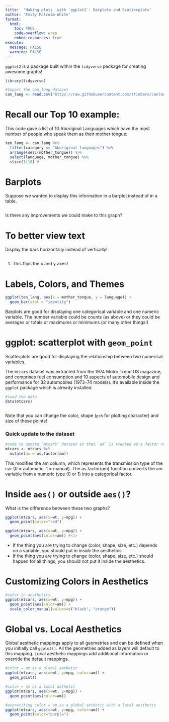 ```yaml
---
title:  'Making plots  with `ggplot2`: Barplots and Scatterplots'
author: 'Emily Malcolm-White'
format:
  html: 
    toc: TRUE
    code-overflow: wrap
    embed-resources: true
execute: 
  message: FALSE
  warning: FALSE
---
```


`ggplot2` is a package built within the `tidyverse` package for creating awesome graphs! 


```r
library(tidyverse)
```

```r
#Import the can_lang dataset 
can_lang <- read.csv("https://raw.githubusercontent.com/ttimbers/canlang/master/inst/extdata/can_lang.csv")
```

# Recall our Top 10 example: 

This code gave a list of 10 Aboriginal Languages which have the most number of people who speak them as their mother tongue: 

```r
ten_lang <- can_lang %>%  
  filter(category == "Aboriginal languages") %>% 
  arrange(desc(mother_tongue)) %>% 
  select(language, mother_tongue) %>%  
  slice(1:10) #
```



# Barplots

Suppose we wanted to display this information in a barplot instead of in a table. 

```r
 
```


Is there any improvements we could make to this graph? 

# To better view text

Display the bars horizontally instead of vertically! 

```r

```

1. This flips the x and y axes! 

# Labels, Colors, and Themes


```r
ggplot(ten_lang, aes(x = mother_tongue, y = language)) +
  geom_bar(stat = "identity") 
```


:::callout-tip
Barplots are good for displaying one categorical variable and one numeric variable. The number variable could be counts (as above) or they could be averages or totals or maximums or minimums (or many other things!)
:::

# ggplot: scatterplot with `geom_point`

:::callout-tip
Scatterplots are good for displaying the relationship between two numerical variables. 
:::

The `mtcars` dataset was extracted from the 1974 Motor Trend US magazine, and comprises fuel consumption and 10 aspects of automobile design and performance for 32 automobiles (1973–74 models). It's available inside the `ggplot` package which is already installed. 

```r
#load the data
data(mtcars)
```

```r

```


Note that you can change the color, shape (`pch` for plotting character) and size of these points! 

### Quick update to the dataset

```r
#code to update `mtcars` dataset so that `am` is treated as a factor rather than a continuous numeric variable
mtcars <- mtcars %>%  
  mutate(am = as.factor(am)) 
```

This modifies the am column, which represents the transmission type of the car (0 = automatic, 1 = manual). The as.factor(am) function converts the am variable from a numeric type (0 or 1) into a categorical factor.

# Inside `aes()` or outside `aes()`?

What is the difference between these two graphs? 

```r

ggplot(mtcars, aes(x=wt, y=mpg)) +
  geom_point(color="red") 
```



```r

ggplot(mtcars, aes(x=wt, y=mpg)) +
  geom_point(aes(color=am)) #<1>
```



:::callout-tip
- If the thing you are trying to change (color, shape, size, etc.) depends on a variable, you should put in *inside* the aesthetics
- If the thing you are trying to change (color, shape, size, etc.) should happen for all things, you should not put it inside the aesthetics. 
:::

# Customizing Colors in Aesthetics

```r
#color in aesthetics
ggplot(mtcars, aes(x=wt, y=mpg)) +
  geom_point(aes(color=am)) +
  scale_color_manual(values=c("black", "orange")) 
```



# Global vs. Local Aesthetics 

Global aesthetic mappings apply to all geometries and can be defined when you initially call `ggplot()`. All the geometries added as layers will default to this mapping. Local aesthetic mappings add additional information or override the default mappings.

```r
#color = am as a global aethetic
ggplot(mtcars, aes(x=wt, y=mpg, color=am)) +
  geom_point()
```

```r
#color = am as a local aethetic
ggplot(mtcars, aes(x=wt, y=mpg)) +
  geom_point(aes(color=am))
```

```r
#overwriting color = am as a global aethetic with a local aesthetic
ggplot(mtcars, aes(x=wt, y=mpg, color=am)) +
  geom_point(color="purple")
```